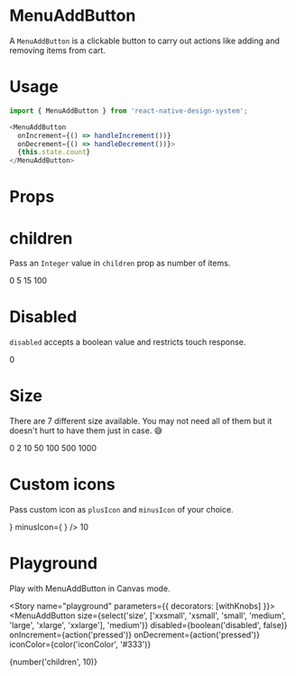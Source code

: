 
<Meta title="Design System|MenuAddButton" component={MenuAddButton} />

# MenuAddButton
A `MenuAddButton` is a clickable button to carry out actions like adding and removing items from cart.

# Usage
```js
import { MenuAddButton } from 'react-native-design-system';

<MenuAddButton
  onIncrement={() => handleIncrement())}
  onDecrement={() => handleDecrement())}>
  {this.state.count}
</MenuAddButton>
```

# Props
<Props of={MenuAddButton} />

# children
Pass an `Integer` value in `children` prop as number of items.

<Preview>
  <Story name="children">
    <Stack>
      <MenuAddButton
        onIncrement={action('pressed')}
        onDecrement={action('pressed')}>
        0
      </MenuAddButton>
      <MenuAddButton
        onIncrement={action('pressed')}
        onDecrement={action('pressed')}>
        5
      </MenuAddButton>
      <MenuAddButton
        onIncrement={action('pressed')}
        onDecrement={action('pressed')}>
        15
      </MenuAddButton>
      <MenuAddButton
        onIncrement={action('pressed')}
        onDecrement={action('pressed')}>
        100
      </MenuAddButton>
    </Stack>
  </Story>
</Preview>

# Disabled
`disabled` accepts a boolean value and restricts touch response. 

<Preview>
  <Story name="disabled">
    <MenuAddButton
      disabled
      onIncrement={action('pressed')}
      onDecrement={action('pressed')}>
      0
    </MenuAddButton>
  </Story>
</Preview>

# Size
There are 7 different size available. You may not need all of them but it doesn't hurt to have them just in case. 😅

<Preview>
  <Story name="size">
    <Stack>
      <MenuAddButton size="xxsmall"
        onIncrement={action('pressed')}
        onDecrement={action('pressed')}
      >
        0
      </MenuAddButton>
      <MenuAddButton size="xsmall"
        onIncrement={action('pressed')}
        onDecrement={action('pressed')}
      >
        2
      </MenuAddButton>
      <MenuAddButton size="small"
        onIncrement={action('pressed')}
        onDecrement={action('pressed')}
      >
        10
      </MenuAddButton>
      <MenuAddButton size="medium"
        onIncrement={action('pressed')}
        onDecrement={action('pressed')}
      >
        50
      </MenuAddButton>
      <MenuAddButton size="large"
        onIncrement={action('pressed')}
        onDecrement={action('pressed')}
      >
        100
      </MenuAddButton>
      <MenuAddButton size="xlarge"
        onIncrement={action('pressed')}
        onDecrement={action('pressed')}
      >
        500
      </MenuAddButton>
      <MenuAddButton size="xxlarge"
        onIncrement={action('pressed')}
        onDecrement={action('pressed')}
      >
        1000
      </MenuAddButton>
    </Stack>
  </Story>
</Preview>

# Custom icons
Pass custom icon as `plusIcon` and `minusIcon` of your choice.

<Preview>
  <Story name="custom">
    <MenuAddButton
      onIncrement={action('pressed')}
      onDecrement={action('pressed')}
      plusIcon={
        <AntDesign
          name="like2"
          size={24}
          color="black" />}
          minusIcon={<AntDesign
          name="dislike2"
          size={24}
          color="black"
        />
      }
    />
      10
    </MenuAddButton>
  </Story>
</Preview>

# Playground
Play with MenuAddButton in Canvas mode.

<Story name="playground" parameters={{ decorators: [withKnobs] }}>
  <MenuAddButton
    size={select('size', ['xxsmall', 'xsmall', 'small', 'medium', 'large', 'xlarge', 'xxlarge'], 'medium')}
    disabled={boolean('disabled', false)}
    onIncrement={action('pressed')}
    onDecrement={action('pressed')}
    iconColor={color('iconColor', '#333')}
  >
  {number('children', 10)}
  </MenuAddButton>
</Story>
